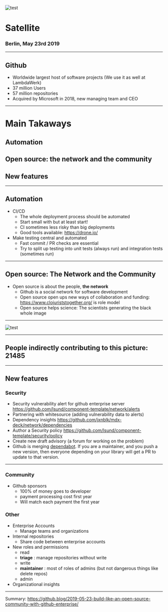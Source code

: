 

![test](github.jpg)

# Satellite

### Berlin, May 23rd 2019


---

## Github

* Worldwide largest host of software projects (We use it as well at LambdaWerk)
* 37 million Users
* 57 million repositories
* Acquired by Microsoft in 2018, new managing team and CEO


---

# Main Takaways

## Automation

## Open source: the network and the community

## New features

---

## Automation

- CI/CD
    * The whole deployment process should be automated
    * Start small with but at least start!
    * CI sometimes less risky than big deployments
    * Good tools available: https://drone.io/
- Make testing central and automated
    * Fast commit / PR checks are essential
    * Try to split up testing into unit tests (always run)
        and integration tests (sometimes run)

---

## Open source: The Network and the Community

* Open source is about the people, **the network**
    - Github is a social network for software development
    - Open source open ups new ways of collaboration and funding: https://www.clojuriststogether.org/ is role model
    - Open source helps science: The scientists generating the black whole
    image

---

![test](blackhole.jpg)

---


## People indirectly contributing to this picture: 21485

---

## New features

### Security

* Security vulnerability alert for github enterprise server https://github.com/lsund/component-template/network/alerts
* Partnering with whitesource (adding vulnerability data to alerts)
* Dependency insights https://github.com/jxnblk/mdx-deck/network/dependencies
* Author a Security policy https://github.com/lsund/component-template/security/policy
* Create new draft advisory (a forum for working on the problem)
* Github is merging [dependabot](https://github.com/marketplace/dependabot-preview). If you are a maintainer, and you push a new version, then everyone depending on your library will get a PR to update to that version.

---

### Community

* Github sponsors
    - 100% of money goes to developer
    - payment processing cost first year
    - Will match each payment the first year


### Other

* Enterprise Accounts
    - Manage teams and organizations
* Internal repositories
    - Share code between enterprise accounts
* New roles and permissions
    - read
    - **triage** : manage repositories without write
    - write
    - **maintainer** : most of roles of admins (but not dangerous things like delete repos)
    - admin
* Organizational insights

---

Summary: https://github.blog/2019-05-23-build-like-an-open-source-community-with-github-enterprise/

